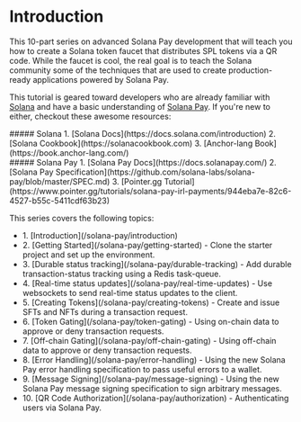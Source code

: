 
# Introduction

<IncompleteCallout />


This 10-part series on advanced Solana Pay development that will teach you how to create a Solana token faucet that distributes SPL tokens via a QR code. 
While the faucet is cool, the real goal is to teach the Solana community some of the techniques that are used to create production-ready applications powered by Solana Pay.

This tutorial is geared toward developers who are already familiar with [Solana](https://solana.com) and have a basic understanding of [Solana Pay](https://www.solanapay.com). If you're new to either, checkout these awesome resources:


<div style={{display: 'flex', flexDirection: 'row'}}>
  <div style={{flex: '1'}}>
    ##### Solana
    1. [Solana Docs](https://docs.solana.com/introduction)
    2. [Solana Cookbook](https://solanacookbook.com)
    3. [Anchor-lang Book](https://book.anchor-lang.com/)
  </div>
  <div style={{flex: '1'}}>
    ##### Solana Pay
    1. [Solana Pay Docs](https://docs.solanapay.com/)
    2. [Solana Pay Specification](https://github.com/solana-labs/solana-pay/blob/master/SPEC.md)
    3. [Pointer.gg Tutorial](https://www.pointer.gg/tutorials/solana-pay-irl-payments/944eba7e-82c6-4527-b55c-5411cdf63b23)
  </div>
</div>

This series covers the following topics:
<ul>
  <li>
    1. [Introduction](/solana-pay/introduction)
  </li>
  <li>
    2. [Getting Started](/solana-pay/getting-started) - Clone the starter project and set up the environment.
  </li>
  <li>
    3. [Durable status tracking](/solana-pay/durable-tracking) - Add durable transaction-status tracking using a Redis task-queue.
  </li>
  <li>
    4. [Real-time status updates](/solana-pay/real-time-updates) - Use websockets to send real-time status updates to the client.
  </li>
  <li>
    5. [Creating Tokens](/solana-pay/creating-tokens) - Create and issue SFTs and NFTs during a transaction request.
  </li>
  <li>
    6. [Token Gating](/solana-pay/token-gating) - Using on-chain data to approve or deny transaction requests.
  </li>
  <li>
    7. [Off-chain Gating](/solana-pay/off-chain-gating) - Using off-chain data to approve or deny transaction requests.
  </li>
  <li>
    8. [Error Handling](/solana-pay/error-handling) - Using the new Solana Pay error handling specification to pass useful errors to a wallet.
  </li>
  <li>
    9. [Message Signing](/solana-pay/message-signing) - Using the new Solana Pay message signing specification to sign arbitrary messages.
  </li>
  <li>
    10. [QR Code Authorization](/solana-pay/authorization) - Authenticating users via Solana Pay.
  </li>
</ul>

